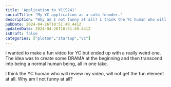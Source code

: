 ```yaml
---
title: 'Application to YC(S24)'
socialTitle: "My YC application as a solo founder."
description: "Why am I not funny at all? I think the YC human who will review my video, will not get the fun element at all. "
pubDate: 2024-04-26T10:51:49.441Z
updatedDate: 2024-04-26T10:51:49.441Z
isDraft: false
categories: ["ploton","startup","vc"]
---
```



I wanted to make a fun video for YC but ended up with a really weird one. 
The idea was to create some DRAMA at the beginning and then transcend into being a normal human being, all in one take.

I think the YC human who will review my video, will not get the fun element at all. Why am I not funny at all?

<YouTube videoCode='3EgyzRY4MlM' title='My YC(S24) application as a solo founder'/>